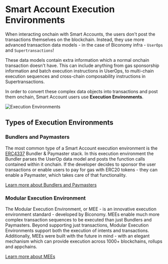 # Smart Account Execution Environments

When interacting onchain with Smart Accounts, the users don't post the transactions themselves on the blockchain. Instead, 
they use more advanced transaction data models - in the case of Biconomy infra - `UserOps` and `Supertransactions`!

These data models contain extra information which a normal onchain transaction doesn't have. This can include anything
from gas sponsorship information and batch execution instructions in UserOps, to multi-chain execution sequences and
cross-chain composability instructions in Supertransactions.

In order to convert these complex data objects into transactions and post them onchain, Smart Account users use
**Execution Environments**. 

![Execution Environments](https://i.imgur.com/RzOBVwn.png)

## Types of Execution Environments

### Bundlers and Paymasters
The most common type of a Smart Account execution environment is the [ERC4337](https://erc4337.com) Bundler & Paymaster 
stack. In this execution environment the Bundler parses the UserOp data model and posts the function calls contained 
within it onchain. If the developer decides to sponsor the user transactions or enable users to pay for gas with ERC20
tokens - they can enable a Paymaster, which takes care of that functionality.

[Learn more about Bundlers and Paymasters](/explained/bundlers-paymasters.mdx)

### Modular Execution Environment
The Modular Execution Environment, or MEE - is an innovative execution environment standard - developed by Biconomy. 
MEEs enable much more complex transaction sequences to be executed than just Bundlers and Paymasters. Beyond supporting just
transactions, Modular Execution Environments support both the execution of intents and transactions. Additionally, MEEs were
built with the future in mind - with an elegant mechanism which can provide execution across 1000+ blockchains, rollups
and appchains.

[Learn more about MEEs](/explained/mee.mdx)